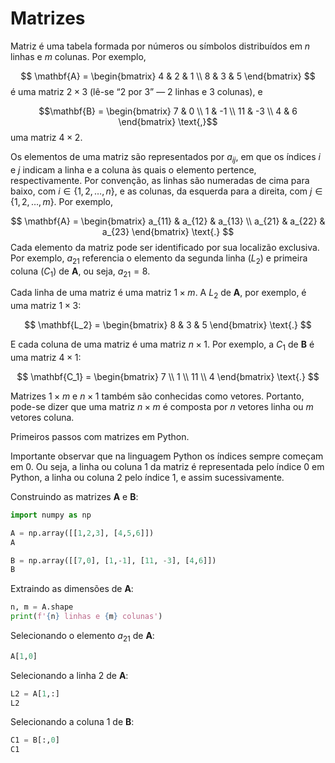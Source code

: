 # Matrizes

Matriz é uma tabela formada por números ou símbolos distribuídos em $n$ linhas e $m$ colunas. Por exemplo,

$$
\mathbf{A} = \begin{bmatrix}
4 & 2 & 1 \\ 
8 & 3 & 5
\end{bmatrix}
$$
é uma matriz $2 \times 3$ (lê-se "2 por 3" — 2 linhas e 3 colunas), e

$$\mathbf{B} = \begin{bmatrix}
7 & 0 \\ 
1 & -1 \\
11 & -3 \\
4 & 6
\end{bmatrix} \text{,}$$
uma matriz $4 \times 2$.

Os elementos de uma matriz são representados por $a_{ij}$, em que os índices $i$ e $j$ indicam a linha e a coluna às quais o elemento pertence, respectivamente. Por convenção, as linhas são numeradas de cima para baixo, com $i \in \{1,2,\ldots,n\}$, e as colunas, da esquerda para a direita, com $j \in \{1,2,\ldots,m\}$. Por exemplo,

$$
\mathbf{A} = \begin{bmatrix}
a_{11} & a_{12} & a_{13} \\ 
a_{21} & a_{22} & a_{23}
\end{bmatrix} \text{.}
$$
Cada elemento da matriz pode ser identificado por sua localizão exclusiva. Por exemplo, $a_{21}$ referencia o elemento da segunda linha ($L_2$) e primeira coluna ($C_1$) de $\mathbf{A}$, ou seja, $a_{21} = 8$.

Cada linha de uma matriz é uma matriz $1 \times m$. A $L_2$ de $\mathbf{A}$, por exemplo, é uma matriz $1 \times 3$:

$$
\mathbf{L_2} = \begin{bmatrix}
8 & 3 & 5
\end{bmatrix} \text{.}
$$

E cada coluna de uma matriz é uma matriz $n \times 1$. Por exemplo, a $C_1$ de $\mathbf{B}$ é uma matriz $4 \times 1$:

$$
\mathbf{C_1} = \begin{bmatrix}
7 \\ 
1 \\
11 \\
4
\end{bmatrix} \text{.}
$$

Matrizes $1 \times m$ e $n \times 1$ também são conhecidas como vetores. Portanto, pode-se dizer que uma matriz $n \times m$ é composta por $n$ vetores linha ou $m$ vetores coluna.

::: {.example}
Primeiros passos com matrizes em Python.

Importante observar que na linguagem Python os índices sempre começam em 0. Ou seja, a linha ou coluna 1 da matriz é representada pelo índice 0 em Python, a linha ou coluna 2 pelo índice 1, e assim sucessivamente.

Construindo as matrizes $\mathbf{A}$ e $\mathbf{B}$:
```python
import numpy as np

A = np.array([[1,2,3], [4,5,6]])
A

B = np.array([[7,0], [1,-1], [11, -3], [4,6]])
B
```

Extraindo as dimensões de $\mathbf{A}$:
```python
n, m = A.shape
print(f'{n} linhas e {m} colunas')
```

Selecionando o elemento $a_{21}$ de $\mathbf{A}$:
```python
A[1,0]
```

Selecionando a linha 2 de $\mathbf{A}$:
```python
L2 = A[1,:]
L2
```

Selecionando a coluna 1 de $\mathbf{B}$:
```python
C1 = B[:,0]
C1
```
:::
